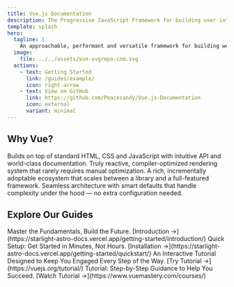 ```yaml
---
title: Vue.js Documentation
description: The Progressive JavaScript Framework for building user interfaces
template: splash
hero:
  tagline: |
    An approachable, performant and versatile framework for building web user interfaces.
  image:
    file: ../../assets/vue-svgrepo-com.svg
  actions:
    - text: Getting Started
      link: /guides/example/
      icon: right-arrow
    - text: View on GitHub
      link: https://github.com/Peacesandy/Vue.js-Documentation
      icon: external
      variant: minimal
---
```



## Why Vue?

<CardGrid stagger>
	<Card title='Approchable' icon='pencil'>
		Builds on top of standard HTML, CSS and JavaScript with intuitive API and
		world-class documentation.
	</Card>
	<Card title='Performant' icon='add-document'>
		Truly reactive, compiler-optimized rendering system that rarely requires
		manual optimization.
	</Card>
	<Card title='Versatile' icon='setting'>
		A rich, incrementally adoptable ecosystem that scales between a library and
		a full-featured framework.
	</Card>
	<Card title='Seamless' icon='open-book'>
		Seamless architecture with smart defaults that handle complexity under the
		hood — no extra configuration needed.
	</Card>
</CardGrid>

## Explore Our Guides

<CardGrid stagger>
	<Card title='🎰Learn the Basics'>
		Master the Fundamentals, Build the Future. [Introduction
		→](https://starlight-astro-docs.vercel.app/getting-started/introduction/)
	</Card>
	<Card title='🔧Quick Setup'>
		Quick Setup: Get Started in Minutes, Not Hours. [Installation
		→](https://starlight-astro-docs.vercel.app/getting-started/quickstart/)
	</Card>
	<Card title='💻Interactive Tutorial'>
		An Interactive Tutorial Designed to Keep You Engaged Every Step of the Way.
		[Try Tutorial →](https://vuejs.org/tutorial/)
	</Card>
	<Card title='📃Tutorial'>
		Tutorial: Step-by-Step Guidance to Help You Succeed. [Watch Tutorial
		→](https://www.vuemastery.com/courses/)
	</Card>
</CardGrid>
